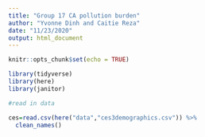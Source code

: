 ```yaml
---
title: "Group 17 CA pollution burden"
author: "Yvonne Dinh and Caitie Reza"
date: "11/23/2020"
output: html_document
---
```


```r
knitr::opts_chunk$set(echo = TRUE)

library(tidyverse)
library(here)
library(janitor)
```

```r
#read in data

ces=read.csv(here("data","ces3demographics.csv")) %>% 
  clean_names()
```

